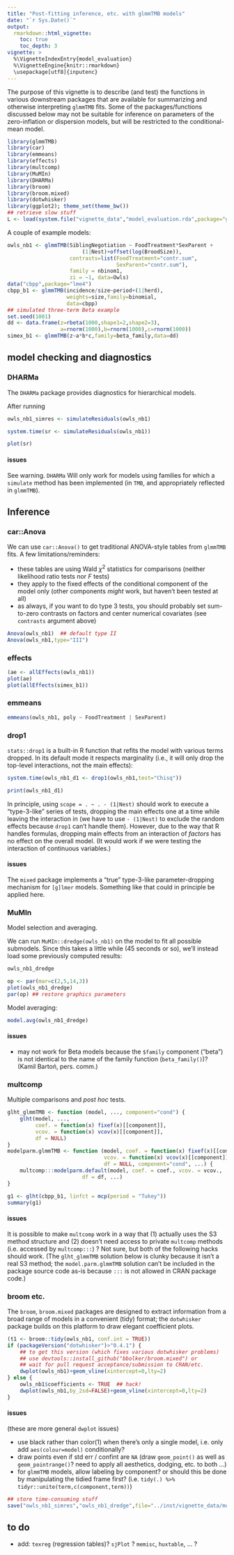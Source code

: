 ```yaml
---
title: "Post-fitting inference, etc. with glmmTMB models"
date: "`r Sys.Date()`"
output:
  rmarkdown::html_vignette:
    toc: true
    toc_depth: 3
vignette: >
  %\VignetteIndexEntry{model_evaluation}
  %\VignetteEngine{knitr::rmarkdown}
  \usepackage[utf8]{inputenc}
---
```


The purpose of this vignette is to describe (and test) the
functions in various downstream packages that are available for summarizing
and otherwise interpreting `glmmTMB` fits.
Some of the packages/functions discussed below may
not be suitable for inference on parameters of
the zero-inflation or dispersion
models, but will be restricted to the conditional-mean model.

```r
library(glmmTMB)
library(car)
library(emmeans)
library(effects)
library(multcomp)
library(MuMIn)
library(DHARMa)
library(broom)
library(broom.mixed)
library(dotwhisker)
library(ggplot2); theme_set(theme_bw())
## retrieve slow stuff
L <- load(system.file("vignette_data","model_evaluation.rda",package="glmmTMB"))
```

A couple of example models:

```r
owls_nb1 <- glmmTMB(SiblingNegotiation ~ FoodTreatment*SexParent +
                        (1|Nest)+offset(log(BroodSize)),
                    contrasts=list(FoodTreatment="contr.sum",
                                   SexParent="contr.sum"),
                    family = nbinom1,
                    zi = ~1, data=Owls)
data("cbpp",package="lme4")
cbpp_b1 <- glmmTMB(incidence/size~period+(1|herd),
                   weights=size,family=binomial,
                   data=cbpp)
## simulated three-term Beta example
set.seed(1001)
dd <- data.frame(z=rbeta(1000,shape1=2,shape2=3),
                 a=rnorm(1000),b=rnorm(1000),c=rnorm(1000))
simex_b1 <- glmmTMB(z~a*b*c,family=beta_family,data=dd)
```

## model checking and diagnostics

### DHARMa

The `DHARMa` package provides diagnostics for hierarchical models.

After running
```r
owls_nb1_simres <- simulateResiduals(owls_nb1)
```
```r
system.time(sr <- simulateResiduals(owls_nb1))
```

```r
plot(sr)
```

#### issues

See warning. `DHARMa` Will only work for models using families for which a `simulate` method has been implemented (in `TMB`, and appropriately reflected in `glmmTMB`).

## Inference

### car::Anova

We can use `car::Anova()` to get traditional ANOVA-style tables from `glmmTMB` fits. A few limitations/reminders:

- these tables are using Wald $\chi^2$ statistics for comparisons (neither likelihood ratio tests nor $F$ tests)
- they apply to the fixed effects of the conditional component of the model only (other components *might* work, but haven't been tested at all)
- as always, if you want to do type 3 tests, you should probably set sum-to-zero contrasts on factors and center numerical covariates (see `contrasts` argument above)

```r
Anova(owls_nb1)  ## default type II
Anova(owls_nb1,type="III")
```

### effects

```r
(ae <- allEffects(owls_nb1))
plot(ae)
plot(allEffects(simex_b1))
```

### emmeans

```r
emmeans(owls_nb1, poly ~ FoodTreatment | SexParent)
```

### drop1

`stats::drop1` is a built-in R function that refits the model with various terms dropped. In its default mode it respects marginality (i.e., it will only drop the top-level interactions, not the main effects):

```r
system.time(owls_nb1_d1 <- drop1(owls_nb1,test="Chisq"))
```

```r
print(owls_nb1_d1)
```

In principle, using `scope = . ~ . - (1|Nest)` should work to execute a "type-3-like" series of tests, dropping the main effects one at a time while leaving the interaction in (we have to use `- (1|Nest)` to exclude the random effects because `drop1` can't handle them). However, due to the way that R handles formulas, dropping main effects from an interaction of *factors* has no effect on the overall model. (It would work if we were testing the interaction of continuous variables.)

#### issues

The `mixed` package implements a "true" type-3-like parameter-dropping mechanism for `[g]lmer` models. Something like that could in principle be applied here.

### MuMIn

Model selection and averaging.

We can run `MuMIn::dredge(owls_nb1)` on the model to fit all possible submodels.
Since this takes a little while (45 seconds or so), we'll instead load some previously computed results:

```r
owls_nb1_dredge
```

```r
op <- par(mar=c(2,5,14,3))
plot(owls_nb1_dredge)
par(op) ## restore graphics parameters
```

Model averaging:

```r
model.avg(owls_nb1_dredge)
```

#### issues

- may not work for Beta models because the `$family` component ("beta") is not identical to the name of the family function (`beta_family()`)?
(Kamil Bartoń, pers. comm.)

### multcomp

Multiple comparisons and *post hoc* tests.

```r
glht_glmmTMB <- function (model, ..., component="cond") {
    glht(model, ...,
         coef. = function(x) fixef(x)[[component]],
         vcov. = function(x) vcov(x)[[component]],
         df = NULL)
}
modelparm.glmmTMB <- function (model, coef. = function(x) fixef(x)[[component]],
                               vcov. = function(x) vcov(x)[[component]],
                               df = NULL, component="cond", ...) {
    multcomp:::modelparm.default(model, coef. = coef., vcov. = vcov.,
                        df = df, ...)
}
```

```r
g1 <- glht(cbpp_b1, linfct = mcp(period = "Tukey"))
summary(g1)
```

#### issues

It is possible to make `multcomp` work in a way that (1) actually
uses the S3 method structure and (2) doesn't need access to
private `multcomp` methods (i.e. accessed by `multcomp:::`) ? Not sure,
but both of the following hacks should work. (The `glht_glmmTMB` solution below is clunky because it isn't a real S3 method; the `model.parm.glmmTMB` solution can't be included in the package source code as-is because `:::` is not allowed in CRAN package code.)

### broom etc.

The `broom`, `broom.mixed` packages are designed to extract information from a broad range of models in a convenient (tidy) format; the `dotwhisker` package builds on this platform to draw elegant coefficient plots.

```r
(t1 <- broom::tidy(owls_nb1, conf.int = TRUE))
if (packageVersion("dotwhisker")>"0.4.1") {
    ## to get this version (which fixes various dotwhisker problems)
    ## use devtools::install_github("bbolker/broom.mixed") or
    ## wait for pull request acceptance/submission to CRAN/etc.
    dwplot(owls_nb1)+geom_vline(xintercept=0,lty=2)
} else {
    owls_nb1$coefficients <- TRUE  ## hack!
    dwplot(owls_nb1,by_2sd=FALSE)+geom_vline(xintercept=0,lty=2)
}
```

#### issues

(these are more general `dwplot` issues)

- use black rather than color(1) when there's only a single model, i.e. only add `aes(colour=model)` conditionally?
- draw points even if std err / confint are `NA` (draw `geom_point()` as well as `geom_pointrange()`? need to apply all aesthetics, dodging, etc. to both ...)
- for `glmmTMB` models, allow labeling by component? or should this be done by manipulating the tidied frame first? (i.e. `tidy(.) %>% tidyr::unite(term,c(component,term))`)

```r
## store time-consuming stuff
save("owls_nb1_simres","owls_nb1_dredge",file="../inst/vignette_data/model_evaluation.rda")
```

## to do

- add: `texreg` (regression tables)? `sjPlot` ? `memisc`, `huxtable`, ... ?
